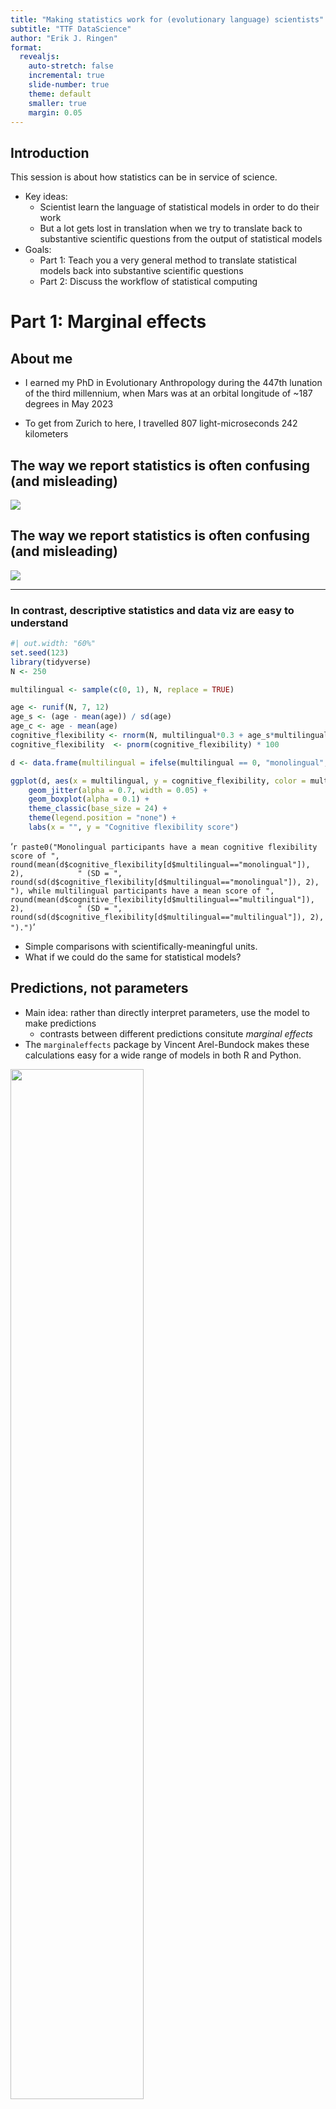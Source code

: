```yaml
---
title: "Making statistics work for (evolutionary language) scientists"
subtitle: "TTF DataScience"
author: "Erik J. Ringen"
format:
  revealjs:
    auto-stretch: false
    incremental: true
    slide-number: true
    theme: default
    smaller: true
    margin: 0.05
---
```


## Introduction

This session is about how statistics can be in service of science.

- Key ideas:
    - Scientist learn the language of statistical models in order to do their work
    - But a lot gets lost in translation when we try to translate back to substantive scientific questions from the output of statistical models

- Goals:
    - Part 1: Teach you a very general method to translate statistical models back into substantive scientific questions
    - Part 2: Discuss the workflow of statistical computing

# Part 1: Marginal effects

## About me

- I earned my PhD in Evolutionary Anthropology <span class="fragment strike">during the 447th lunation of the third millennium, when Mars was at an orbital longitude of ~187 degrees</span><span class="fragment"> in May 2023</span>

- To get from Zurich to here, I travelled <span class="fragment strike">807 light-microseconds</span><span class="fragment"> 242 kilometers</span>

## The way we report statistics is often confusing (and misleading)

![](figures/confusing_stats.png)

## The way we report statistics is often confusing (and misleading)

![](figures/regression_table.png)

---

### In contrast, descriptive statistics and data viz are easy to understand

```r
#| out.width: "60%"
set.seed(123)
library(tidyverse)
N <- 250

multilingual <- sample(c(0, 1), N, replace = TRUE)

age <- runif(N, 7, 12)
age_s <- (age - mean(age)) / sd(age)
age_c <- age - mean(age)
cognitive_flexibility <- rnorm(N, multilingual*0.3 + age_s*multilingual*0.2 + age_s*0.1, 0.5)
cognitive_flexibility  <- pnorm(cognitive_flexibility) * 100

d <- data.frame(multilingual = ifelse(multilingual == 0, "monolingual", "multilingual"), cognitive_flexibility = cognitive_flexibility, age = age, age_c = age_c)

ggplot(d, aes(x = multilingual, y = cognitive_flexibility, color = multilingual)) +
    geom_jitter(alpha = 0.7, width = 0.05) +
    geom_boxplot(alpha = 0.1) +
    theme_classic(base_size = 24) +
    theme(legend.position = "none") +
    labs(x = "", y = "Cognitive flexibility score")
```

'`r paste0("Monolingual participants have a mean cognitive flexibility score of ", 
           round(mean(d$cognitive_flexibility[d$multilingual=="monolingual"]), 2),
           " (SD = ", 
           round(sd(d$cognitive_flexibility[d$multilingual=="monolingual"]), 2),
           "), while multilingual participants have a mean score of ", 
           round(mean(d$cognitive_flexibility[d$multilingual=="multilingual"]), 2),
           " (SD = ",
           round(sd(d$cognitive_flexibility[d$multilingual=="multilingual"]), 2),
           ").")`'

- Simple comparisons with scientifically-meaningful units.
- What if we could do the same for statistical models?

## Predictions, not parameters
- Main idea: rather than directly interpret parameters, use the model to make predictions
    - contrasts between different predictions consitute *marginal effects*
- The `marginaleffects` package by Vincent Arel-Bundock makes these calculations easy for a wide range of models in both R and Python.

![](figures/model_to_meaning.png){width="65%"}

## In simple models, a parameter might be all we need

:::: {.columns}
::: {.column width="60%"}
- Example: do multilingual children have greater cognitive flexibility than monolingual children?
    - *Data*: 200 children from some population
    - *Estimand*: what is the average difference in cognitive flexibility (measured by a psychometric instrument ranging from 0 to 100) between multilingual and monolingual children?
    - *Estimate*: 'Multilingual participants have an average cognitive flexibility score of 11.908 [5.386, 18.430] points higher than monolingual participants.'
:::

::: {.column width="40%"}
::: {.fragment}
```r
ggplot(d, aes(x = multilingual, y = cognitive_flexibility, color = multilingual)) +
    geom_jitter(alpha = 0.7, width = 0.05) +
    geom_boxplot(alpha = 0.1) +
    theme_classic(base_size = 24) +
    theme(legend.position = "none") +
    labs(x = "", y = "Cognitive flexibility")
```
:::

::: {.fragment}
```r
summary(lm(cognitive_flexibility ~ multilingual))
```
:::
:::
::::

## A regression is a machine that makes predictions

$$ \text{Cognitive flexibility} = \alpha + \beta \times \text{Multilingual} + \epsilon $$
$$ \epsilon \sim \text{Normal}(0, \sigma^2) $$

- The parts of the machine are the parameters ($\alpha, \beta, \sigma$):
  - To make a prediction for a monolingual child, just take the intercept ($\alpha$).
  - To make a prediction for a multilingual child, add the coefficient for multilingual ($\beta$) to the intercept.
- Linear regression is such a simple machine that it offers a 1:1 mapping between the parameters and the estimand (average difference between multilingual and monolingual children).

## Interactions

![](figures/hall_of_mirrors.png){width="65%"}

## Interactions imply heterogeneity

:::: {.columns}

::: {.column width="60%"}
- For a given child, let $Y_i(\text{multilingual})$ be the outcome if the child is multilingual and $Y_i(\text{monolingual})$ be the outcome if the child is monolingual. 

- The estimand is the average difference in potential outcomes: $\frac{1}{N} \sum_{i=1}^N [Y_i(\text{multilingual}) - Y_i(\text{monolingual})]$. Known as the *average treatment effect* (ATE), or average marginal effect (AME).

- In our simple linear regression, all children are identical, conditional on their mono/multilingual status, which allows us to reduce the estimand to a single parameter.
:::

::: {.column width="40%"}
::: {.fragment}
![](figures/ATE.png){width="75%"}
:::
:::

::::

## Interactions imply heterogeneity

:::: {.columns}
::: {.column width="60%"}
```r
m_centered <- lm(cognitive_flexibility ~ multilingual * age_c)

summary(m_centered)
```
:::

::: {.column width="40%"}
```r
ggplot(d, aes(x = age_c, y = cognitive_flexibility, color = multilingual)) +
    geom_point(alpha = 0.7) +
    geom_smooth(method = "lm", se = FALSE) +
    theme_classic(base_size = 28) +
    theme(legend.title = element_blank()) +
    scale_color_manual(values = c("monolingual" = "royalblue", 
                                "multilingual" = "darkorange")) +
    labs(x = "Age (centered)", y = "Cognitive flexibility")
```
:::
::::

- Which coefficient corresponds to the estimand (average marginal effect)?
    - None! The AME depends on the distribution of the moderator (age):
        - The magnitude of the multilingual effect depends on age--now it matters which children we are averaging over.

## Meaning of interaction term is highly contextual

On the previous slide, the interaction term was mean-centered. What if we use the raw age variable instead?

:::: {.columns}
::: {.column width="60%"}
```r
m_uncentered <- lm(cognitive_flexibility ~ multilingual * age)

summary(m_uncentered)
```
:::

::: {.column width="40%"}
```r
ggplot(d, aes(x = age, y = cognitive_flexibility, color = multilingual)) +
    geom_point(alpha = 0.7) +
    geom_smooth(method = "lm", se = FALSE) +
    theme_classic(base_size = 28) +
    theme(legend.title = element_blank()) +
    scale_color_manual(values = c("monolingual" = "royalblue", 
                                "multilingual" = "darkorange")) +
    labs(x = "Age", y = "Cognitive flexibility")
```
:::
::::

## Getting started with `marginaleffects`: predictions

```r
library(marginaleffects)

uncentered_model <- lm(cognitive_flexibility ~ multilingual * age, data = d)

preds <- predictions(uncentered_model)

preds |> 
    as.data.frame() |> 
    select(rowid, multilingual, age, estimate, conf.low, conf.high) |> 
    print(digits = 2)
```

## Getting started with `marginaleffects`: predictions

```r
library(marginaleffects)

centered_model <- lm(cognitive_flexibility ~ multilingual * age_c, data = d)

preds <- predictions(centered_model)

preds |> 
    as.data.frame() |> 
    select(rowid, multilingual, age_c, estimate, conf.low, conf.high) |> 
    print(digits = 2)
```

## From predictions to comparisons

```r
comparisons <- comparisons(uncentered_model, variables = "multilingual")

comparisons |> 
    as.data.frame() |> 
    select(rowid, contrast, age, estimate, conf.low, conf.high) |> 
    print(digits = 2)
```

## Calcualting average marginal effects

```r
AME <- avg_comparisons(uncentered_model)

AME |> 
    as.data.frame() |> 
    select(term, contrast, estimate, conf.low, conf.high) |> 
    print(digits = 2)
```

## marginaleffects can also make plots

```r
plot_predictions(uncentered_model, condition = list("multilingual"))
```

## marginaleffects can also make plots

```r
plot_predictions(uncentered_model, condition = list("age"))
```

## marginaleffects can also make plots

```r
plot_predictions(uncentered_model, condition = list("age", "multilingual"))
```

## marginaleffects can also make plots

Because the plots are made with `ggplot2`, we can customize them as we like.

```r
#| out.width: "75%"
plot_predictions(uncentered_model, condition = list("age", "multilingual")) +
    theme_classic(base_size = 24) +
    theme(legend.title = element_blank()) +
    scale_color_manual(values = c("monolingual" = "royalblue", 
                                "multilingual" = "darkorange")) +
    scale_fill_manual(values = c("monolingual" = "royalblue", 
                                "multilingual" = "darkorange")) +
    labs(x = "Age", y = "Cognitive flexibility score")
```

## Generalized linear models

- GLMs such as logistic regression and Poisson regression are also supported by `marginaleffects`.

- Good news for us, because *everything* interacts in a GLM due to the link function (e.g., logit, log, softmax). 
    - Extremely easy to mislead ourselves if we try to interpret parameters.

## Logistic regression

- Hypothetical dataset: Touchscreen experiment with Chimpanzees
    - After viewing a stimulus, the chimpanzee touches the screen on either the 'Agent' or the 'Patient' in a scence.
    - Estimand: what is the average *difference* in the probability of touching the 'Agent' side between two conditions ('experimental' vs 'control')?
        - $\frac{1}{N} \sum_{i=1}^N [P(Y_i = \text{Agent} | \text{experimental}) - P(Y_i = \text{Agent} | \text{control})]$

![](figures/chimp_touchscreen.webp){width="50%"}

## Logistic regression

```r
N <- 60

condition <- rep(c("experimental", "control"), N/2)
sex <- sample(c("male", "female"), N, prob = c(0.35, 0.65), replace = TRUE)
mu <- 0.4 + (1.5 * (condition == "experimental")) + (0.25 * (sex == "male"))

agent <- rbinom(N, 1, plogis(mu))

d <- data.frame(agent = agent, condition = condition, sex = sex)
```

$$ \text{Agent} \sim \text{Bernoulli}(\pi) $$
$$ \pi = \text{logit}^{-1}(\alpha + \beta \times \text{experimental}) $$

```r
logistic_model <- glm(agent ~ condition, data = d, family = binomial)

summary(logistic_model)
```

## Logistic regression

![](figures/logistic_compression.png){width="50%"}

- Even with just a single predictor, we cannot get our estimate from looking at model coefficients. 

- Due to the link function, the effect of the experimental condition depends on the intercept.

- 'Mechanistic' rather than conceptual interaction.
    - To get the AME we need to calculate:
        - $\frac{1}{1 + e^{-(\alpha + \beta \times \text{experimental})}} - \frac{1}{1 + e^{-\alpha}}$

## Logistic regression

The marginal effect on the probability scale for a log odds ratio of `r round(coef(logistic_model)["conditionexperimental"], 2)` depends strongly on the intercept!

```r
par(cex = 1.5)
curve(plogis(x + coef(logistic_model)["conditionexperimental"]) - plogis(x), from = -5, to = 5, xlab = "Intercept (log odds scale)", ylab = "AME (probability scale)")
```
        
## *marginaleffects* to the rescue

```r
#| out.width: "75%"
AME <- avg_comparisons(logistic_model, variables = "condition")

AME |> 
    as.data.frame() |> 
    select(term, contrast, estimate, conf.low, conf.high) |> 
    print(digits = 2)
```

```r
plot_predictions(logistic_model, condition = list("condition"))
```

- NOTE: I should write out the estimate in line with the original goal to make the outputs easier to report and interpret.

## But how does it work?

- For frequentist models, `marginaleffects` by default uses the delta method (Taylor series expansion)
    - Various bootstrap and weighting methods supported

- For Bayesian models (e.g., fit with `brms`), `marginaleffects`, uses full posterior draws

## Log-linear models

Example: reaction time to a stimulus

$$ \text{Reaction time} = \alpha + \beta \times \text{Condition} + \epsilon $$

## Review thus far

Reporting model results using `marginaleffects`:

- Makes your model results easier to communicate
- Avoid misinterpreting the *magnitude* of effects
- Avoid misinterpreting the *direction* of effects

## Non-linear effects

Example: relationship between population density and structural diversity in language (measured by normalized entropy)

```r
library(MASS)  # for mvrnorm

# Generate synthetic data
set.seed(123)
n <- 200

# Create log-scaled population density
log_density <- runif(n, -2, 8)

# Create covariance matrix using squared exponential kernel
dist_mat <- as.matrix(dist(log_density))
sigma <- 0.55    # increased variance
l <- 0.20       # decreased length scale for more wiggles
K <- sigma^2 * exp(-dist_mat^2 / (2*l^2))

# Generate smooth function values using Gaussian process
diag(K) <- diag(K) + 0.5
gp_component <- mvrnorm(1, mu=rep(0, n), Sigma=K)

# Add linear trend and normalize
linear_trend <- 0.3 * log_density  # linear component
combined <- gp_component + linear_trend
structural_diversity <- plogis(combined)

# Create data frame
d <- data.frame(
  log_density = log_density,
  structural_diversity = structural_diversity
)

# Plot
ggplot(d, aes(x=log_density, y=structural_diversity)) +
  geom_point(alpha=0.7) +
  geom_smooth(method="gam", formula = y ~ s(x, k=8)) +  # increased k for more wiggles
  theme_classic(base_size = 18) +
  labs(x="Log population density", 
       y="Structural diversity\n(normalized entropy)") +
  ylim(0, 1)
```

## Non-linear effects

```r
#| out.width: "60%"
library(mgcv)
gam_model <- mgcv::gam(structural_diversity ~ s(log_density))

summary(gam_model)
```

## Non-linear effects

:::: {.columns}
::: {.column width="50%"}
```r
slopes_df <- slopes(gam_model) |> 
    as.data.frame() |> 
    dplyr::select(estimate, conf.low, conf.high, log_density, structural_diversity)

print(slopes_df, digits = 2)
```
:::

::: {.column width="50%"}
```r
# Create segments for slopes
slope_segments <- slopes_df |>
    dplyr::slice(seq(1, n(), by = 10)) |>
    mutate(
        x_start = log_density - 0.25,
        x_end = log_density + 0.25,
        y_start = structural_diversity - (0.25 * estimate),
        y_end = structural_diversity + (0.25 * estimate)
    )

ggplot() +
    # Original data points
    geom_point(data = d, aes(x = log_density, y = structural_diversity), 
               alpha = 0.3) +
    # GAM smooth
    geom_smooth(data = d, aes(x = log_density, y = structural_diversity),
                method = "gam", formula = y ~ s(x, k=8), color = "blue") +
    # Slope segments
    geom_segment(data = slope_segments,
                aes(x = x_start, xend = x_end, 
                    y = y_start, yend = y_end),
                color = "red", size = 1) +
    theme_classic(base_size = 18) +
    labs(x = "Log population density",
         y = "Structural diversity")
```
:::
::::

## Non-linear effects: average slopes

$\mathbb{E}\left[\frac{\partial \text{structural diversity}}{\partial \text{ log pop density}}\right]$

```r
avg_slopes(gam_model) |> 
    as.data.frame() |> 
    dplyr::select(term, estimate, conf.low, conf.high) |> 
    print(digits = 2)
```

## Marginal effect at the mean

- So far, we have been calculating average marginal effects (AMEs), where we make comparisons changing only the predictor of interest.

- Marginal effect at the mean (MEM): 
    - 

## Bigger picture

- Interpreting regression models is a full of traps that can substantivey change our conclusions. Working with predictions and marginal effects allows us to avoid many of these traps.

## Average slopes

- Rather than setting everything to the mean, what is the average slope if we changed the predictor by a very small amount?

## Custom comparisons

- We don't have to use the default comparisons (group-contrasts or 1-unit changes)
- Examples (with marginal effects code)

## Can marginal effects improve the reliability of science?

- On the one hand, we can avoid falling into many of the traps of interpreting model parameters.

- On the other hand, this way of doing things brings the *estimand* into focus. We are being more explicit about the quantity we are trying to estimate--*which is not tied to any particular model.*

## Red Card Dataset

2,053 soccer players in the first male divisions of England, Germany, France, and Spain in the 2012–2013 season.

Outcome: number of red cards recieved for 146,028 player-referee dyads.

![](figures/red_card_in_soccer.jpg){width="50%"}

## Many analysts, many estimates

"Are soccer players with dark skin tone more likely than those with light skin tone to receive red cards from referees?"

![](figures/many_analysts_title.png){width="65%"}

## Many analysts, many estimates

"Are soccer players with dark skin tone more likely than those with light skin tone to receive red cards from referees?"

![](figures/many_analysts_results.jpeg){width="80%"}

----

![](figures/hidden_universe_uncertainty.png){width="80%"}

----

## Who watches the watchmen? Reanalysis of the meta-analysis

![](figures/many_analysts_reanalysis.png){width="80%"}

## Many analysts, many *estimands*

![](figures/causal_diagrams_RQ.jpeg){width="80%"}

"Thus, we argue that the results obtained in the CSI showed such a large variation because the 29 teams pursued (at least) four different research questions and therefore used different research designs."

----

![](figures/many_analysts1.png){width="80%"}

----

Controlled direct effect: $E[Y(\text{dark}) - Y(\text{light}) | M = m]$; 486 parametric models

![](figures/many_analysts2.png){width="75%"}

----


![Three critical choices in quantitative research. From: Lundberg, I., Johnson, R., & Stewart, B. M. (2021). What is your estimand? Defining the target quantity connects statistical evidence to theory. American Sociological Review, 86(3), 532-565.](figures/estimand_flow.png)

## Many choices of estimand



## Breakout session (10-15 minutes)

Goal:
    - Write down the *estimand* for one of your research questions
        - Remember: this is a unit-specific comparison, ideally with reference to a specific population.
    - Draft a statistical model that you could use as your *estimator*
    - Write down the marginaleffects code that would yield your *estimate*
    - If you don't have the relevant software on your laptop, find a neighbor who does.
    - Pseudocode is fine!

## Report-back/Q&A session

- How did it go? What friction did you encounter?

# Part 2: Work-flow, code review. Fear is the mind killer

This section is about computation, but it is also about anxiety and the fear of making mistakes.

## Truth: everyone has bugs in their code

### Kim-Jung Gi drawing gif here. Disconnect between what we see in published reserach and how statistical modelling works in practice.

Statistics can feel like a thankless list of things that all have to be right or else *nothing* is right.
- Not totally wrong, but leads to anxiety

## Academic time allocation

- Academics consistently underestimate the time it takes to do...everything
    - coding tasks most under-estimated!

## Harsh realities

- We feel that we should be going faster
- The more we improve statistical practice in science, the more we ask of scientists
- We need workflows that help keep us sane

## Code review anxiety

- 7 years ago, I had published my first, first-authored paper. The data and code were posted on GitHub.

- A few days after the paper went live, I got a notification for a pull request on my repo: Bret Beheim had found a bug in my code.

- In the end, it was inconsequential. But it could have been a disaster.

### Slow is smooth, smooth is fast

### Fit fast, fail fast

- Recall that a regression is a machine with many moving parts. Just as we can't understand the joint behavior from the sum of the parts, we often cannot understand a model's failures from the individual parts.

- Need to simply the model until it works, then gradually add back complexity to diagonose what went wrong.

- Folk theorem of statistical computing: 
Problems in statistical computing are often caused by problems in the model/data.

## Multiverse of madness

- Specification curves
- Key idea: figure out sensitivity of estimates to reasonable range of model specifications, and which qualitative insights are robust to these choices.


